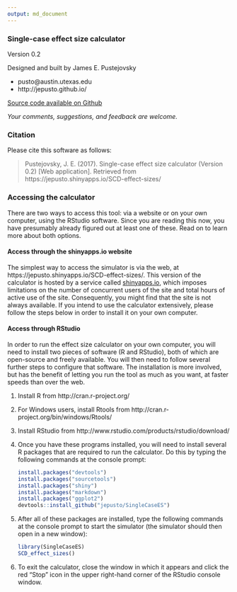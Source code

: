 ```yaml
---
output: md_document
---
```


### Single-case effect size calculator

Version 0.2

Designed and built by James E. Pustejovsky

* pusto@austin.utexas.edu
* http://jepusto.github.io/

[Source code available on Github](https://github.com/jepusto/SingleCaseES)

_Your comments, suggestions, and feedback are welcome._

### Citation

Please cite this software as follows:

> Pustejovsky, J. E. (2017). Single-case effect size calculator (Version 0.2) [Web application]. Retrieved from https://jepusto.shinyapps.io/SCD-effect-sizes/

### Accessing the calculator

There are two ways to access this tool: via a website or on your own computer, using the RStudio software. Since you are reading this now, you have presumably already figured out at least one of these. Read on to learn more about both options.

#### Access through the shinyapps.io website

The simplest way to access the simulator is via the web, at https://jepusto.shinyapps.io/SCD-effect-sizes/. This version of the calculator is hosted by a service called [shinyapps.io](https://www.shinyapps.io/), which imposes limitations on the number of concurrent users of the site and total hours of active use of the site. Consequently, you might find that the site is not always available. If you intend to use the calculator extensively, please follow the steps below in order to install it on your own computer. 

#### Access through RStudio

In order to run the effect size calculator on your own computer, you will need to install two pieces of software (R and RStudio), both of which are open-source and freely available. You will then need to follow several further steps to configure that software. The installation is more involved, but has the benefit of letting you run the tool as much as you want, at faster speeds than over the web. 

1. Install R from http://cran.r-project.org/
2. For Windows users, install Rtools from http://cran.r-project.org/bin/windows/Rtools/
3. Install RStudio from http://www.rstudio.com/products/rstudio/download/
4. Once you have these programs installed, you will need to install several R packages that are required to run the calculator. Do this by typing the following commands at the console prompt:

    ```r
    install.packages("devtools")
    install.packages("sourcetools")
    install.packages("shiny")
    install.packages("markdown")
    install.packages("ggplot2")
    devtools::install_github("jepusto/SingleCaseES")
    ```

5. After all of these packages are installed, type the following commands at the console prompt to start the simulator (the simulator should then open in a new window):

    ```r
    library(SingleCaseES)
    SCD_effect_sizes()
    ```

6. To exit the calculator, close the window in which it appears and click the red "Stop" icon in the upper right-hand corner of the RStudio console window.
